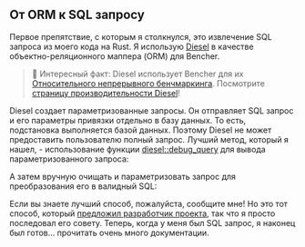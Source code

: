 
## От ORM к SQL запросу

Первое препятствие, с которым я столкнулся, это извлечение SQL запроса из моего кода на Rust.
Я использую [Diesel][github diesel] в качестве объектно-реляционного маппера (ORM) для Bencher.

> 🐰 Интересный факт: Diesel использует Bencher для их [Относительного непрерывного бенчмаркинга][relative continuous benchmarking].
> Посмотрите [страницу производительности Diesel][diesel perf page]!

Diesel создает параметризованные запросы.
Он отправляет SQL запрос и его параметры привязки отдельно в базу данных.
То есть, подстановка выполняется базой данных.
Поэтому Diesel не может предоставить пользователю полный запрос.
Лучший метод, который я нашел, - использование функции [diesel::debug_query][diesel debug query] для вывода параметризованного запроса:

<DieselDebugQuery />

А затем вручную очищать и параметризовать запрос для преобразования его в валидный SQL:

<DieselSql />

Если вы знаете лучший способ, пожалуйста, сообщите мне!
Но это тот способ, который [предложил разработчик проекта][stackoverflow diesel],
так что я просто последовал его совету.
Теперь, когда у меня был SQL запрос, я наконец был готов... прочитать очень много документации.

[github diesel]: https://github.com/diesel-rs/diesel
[diesel debug query]: https://docs.rs/diesel/2.1.5/diesel/fn.debug_query.html
[stackoverflow diesel]: https://stackoverflow.com/questions/76467831/ho-to-get-final-sql-query-from-diesel

[relative continuous benchmarking]: /ru/docs/how-to/track-benchmarks/#relative-continuous-benchmarking
[diesel perf page]: /perf/diesel